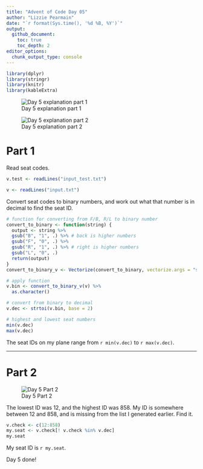 ```yaml
---
title: "Advent of Code Day 05"
author: "Lizzie Pearmain"
date: "`r format(Sys.time(), '%d %B, %Y')`"
output:
  github_document:
    toc: true
    toc_depth: 2
editor_options: 
  chunk_output_type: console
---
```


```r
library(dplyr)
library(stringr)
library(knitr)
library(kableExtra)
```



![Day 5 explanation part 1](img/intro-01.png)

![Day 5 explanation part 2](img/intro-02.png)





# Part 1


Read seat codes.

```r

v.test <- readLines("input_test.txt")

v <- readLines("input.txt")

```


Convert seat codes to binary numbers, and work out what that number is in decimal to find the seat ID.

```r

# function for converting from F/B, R/L to binary number
convert_to_binary <- function(string) {
  output <- string %>%
  gsub("B", "1", .) %>% # back is higher numbers
  gsub("F", "0", .) %>%
  gsub("R", "1", .) %>% # right is higher numbers
  gsub("L", "0", .)
  return(output)
}
convert_to_binary_v <- Vectorize(convert_to_binary, vectorize.args = "string")

# apply function
v.bin <- convert_to_binary_v(v) %>%
  as.character()

# convert from binary to decimal
v.dec <- strtoi(v.bin, base = 2)

# highest and lowest seat numbers
min(v.dec)
max(v.dec)

```


The seat IDs on my plane range from `r min(v.dec)` to `r max(v.dec)`.


***

# Part 2

![Day 5 Part 2](img/part2-01.png)

The lowest ID was 12, and the highest ID was 858. My ID is somewhere between 12 and 858, and is missing from the list I generated earlier. Find it.


```r

v.check <- c(12:858)
my.seat <- v.check[! v.check %in% v.dec]
my.seat

```


My seat ID is `r my.seat`.



Day 5 done!


